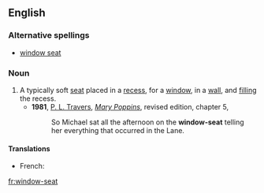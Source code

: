 ==English==
===Alternative spellings===
*[[window seat]]
===Noun===
{{en-noun|sg=[[window]]-[[seat]]}}
#A typically soft [[seat]] placed in a [[recess]], for a [[window]], in a [[wall]], and [[fill]]ing the recess.
#*'''1981''', [[w:P. L. Travers|P. L. Travers]], [[w:Mary Poppins|''Mary Poppins'']], revised edition, chapter 5,
#*:So Michael sat all the afternoon on the '''window-seat''' telling her everything that occurred in the Lane.
====Translations====
{{trans-top}}
* French: {{t+|fr|coussiège|m}}
{{trans-mid}}
{{trans-bottom}}

[[fr:window-seat]]